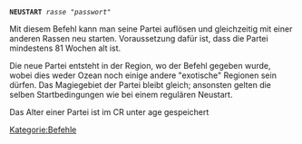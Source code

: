 <tt>'''NEUSTART''' ''rasse'' "''passwort''"<br /></tt>

Mit diesem Befehl kann man seine Partei auflösen und gleichzeitig mit einer anderen Rassen neu starten. Voraussetzung dafür ist, dass die Partei mindestens 81 Wochen alt ist.

Die neue Partei entsteht in der Region, wo der Befehl gegeben wurde, wobei dies weder Ozean noch einige andere "exotische" Regionen sein dürfen. Das Magiegebiet der Partei bleibt gleich; ansonsten gelten die selben Startbedingungen wie bei einem regulären Neustart.

Das Alter einer Partei ist im CR unter age gespeichert


[[Kategorie:Befehle]]